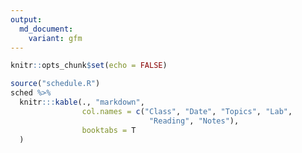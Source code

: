 ```yaml
---
output:
  md_document:
    variant: gfm
---
```


```r
knitr::opts_chunk$set(echo = FALSE)
```

```r
source("schedule.R")
sched %>%
  knitr:::kable(., "markdown",
                col.names = c("Class", "Date", "Topics", "Lab",
                               "Reading", "Notes"),
                booktabs = T
  ) 
```  